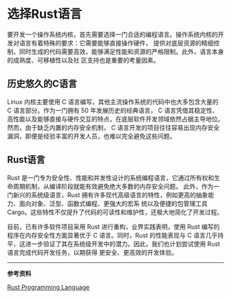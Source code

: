 # 选择Rust语言

要开发一个操作系统内核，首先需要选择一门合适的编程语言。操作系统内核的开发对语言有着特殊的要求：它需要能够直接操作硬件，
提供对底层资源的精细控制，同时生成的代码需要高效，能够满足性能和资源的严格限制。此外，语言本身的成熟度、可移植性以及社
区支持也是重要的考量因素。

## 历史悠久的C语言

Linux 内核主要使用 C 语言编写，其他主流操作系统的代码中也大多包含大量的 C 语言部分。作为一门拥有 50 年发展历史的经典语言，
C 语言凭借其稳定性、高性能以及能够直接与硬件交互的特点，在底层软件开发领域依然占据主导地位。然而，由于缺乏内置的内存安全机制，
C 语言开发的项目往往容易出现内存安全漏洞，即便是经验丰富的开发人员，也难以完全避免这些问题。

## Rust语言

Rust 是一门专为安全性、性能和并发性设计的系统编程语言，它通过所有权和生命周期机制，从编译阶段就能有效避免绝大多数的内存安全问题。
此外，作为一门新兴的系统级语言，Rust 拥有许多现代高级语言的特性，例如更高的抽象能力、面向对象、泛型、函数式编程、更强大的宏系
统以及便捷的包管理工具 Cargo。这些特性不仅提升了代码的可读性和维护性，还极大地简化了开发过程。

目前，已有许多软件项目采用 Rust 进行重构，业界实践表明，使用 Rust 编写的程序在内存安全性方面显著优于 C 语言。同时，Rust 
的性能表现与 C 语言几乎持平，这进一步验证了其在系统级开发中的潜力。因此，我们也计划尝试使用 Rust 语言完成代码开发任务，以期获得
更安全、更高效的开发体验。

------------

**参考资料**

[Rust Programming Language](https://www.rust-lang.org/)